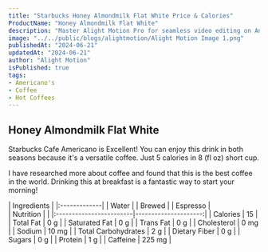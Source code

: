 ```yaml
---
title: "Starbucks Honey Almondmilk Flat White Price & Calories"
ProductName: "Honey Almondmilk Flat White"
description: "Master Alight Motion Pro for seamless video editing on Android, iOS, and Tablets with our ultimate guide, unlocking advanced features and elevating your skills in 2024!"
image: "../../public/blogs/alightmotion/Alight Motion Image 1.png"
publishedAt: "2024-06-21"
updatedAt: "2024-06-21"
author: "Alight Motion"
isPublished: true
tags:
- Americano's
- Coffee
- Hot Coffees   
---
```


 
## Honey Almondmilk Flat White 
Starbucks Cafe Americano is Excellent! You can enjoy this drink in both seasons because it's a versatile coffee. Just 5 calories in 8 (fl oz) short cup.

I have researched more about coffee and found that this is the best coffee in the world. Drinking this at breakfast is a fantastic way to start your morning! 
<div className="tables-container">
  <div className="table-wrapper">
    | Ingredients  |  
    |:-------------|
    | Water        |
    | Brewed       |
    | Espresso     |
  </div>
  <div className="table-wrapper">
    | Nutrition               |                      |  
    |:------------------------|---------------------:|
    | Calories                | 15                   |
    | Total Fat               | 0 g                  |
    | Saturated Fat           | 0 g                  |
    | Trans Fat               | 0 g                  |
    | Cholesterol             | 0 mg                 |
    | Sodium                  | 10 mg                |
    | Total Carbohydrates     | 2 g                  |
    | Dietary Fiber           | 0 g                  |
    | Sugars                  | 0 g                  |
    | Protein                 | 1 g                  |
    | Caffeine                | 225 mg               |
  </div>
</div>
<style jsx>{`
  .tables-container {
    display: flex;
    flex-direction: row;
    gap: 30px;
  }
  .table-wrapper {
    width: 500px; /* Adjust as needed */
  }
  @media (max-width: 768px) {
    .tables-container {
      flex-direction: column;
      gap: 0px; /* Adjust as needed */
    }
    .table-wrapper {
      width: 100%; /* Adjust as needed */
    }
  }
`}</style>
